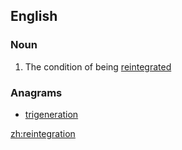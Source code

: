 ==English==

===Noun===
{{en-noun|-}}

# The condition of being [[reintegrate]]d

===Anagrams===
* [[trigeneration#English|trigeneration]]

[[zh:reintegration]]